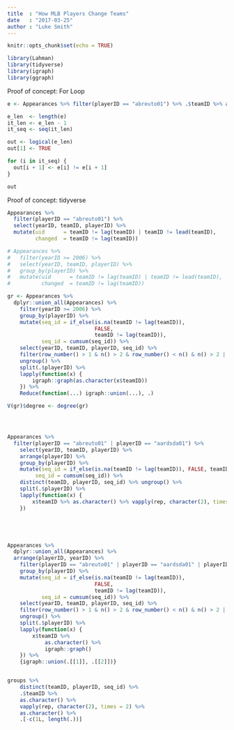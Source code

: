 ```yaml
---
title  : "How MLB Players Change Teams"
date   : "2017-03-25"
author : "Luke Smith"
---
```


```r
knitr::opts_chunk$set(echo = TRUE)

library(Lahman)
library(tidyverse)
library(igraph)
library(ggraph)
```

Proof of concept: For Loop

```r
e <- Appearances %>% filter(playerID == "abreuto01") %>% .$teamID %>% as.character()

e_len  <- length(e)
it_len <- e_len - 1
it_seq <- seq(it_len)

out <- logical(e_len)
out[1] <- TRUE

for (i in it_seq) {
  out[i + 1] <- e[i] != e[i + 1]
}

out
```

Proof of concept: tidyverse

```r
Appearances %>%
  filter(playerID == "abreuto01") %>%
  select(yearID, teamID, playerID) %>%
  mutate(uid      = teamID != lag(teamID) | teamID != lead(teamID),
         changed  = teamID != lag(teamID))

# Appearances %>%
#   filter(yearID >= 2006) %>%
#   select(yearID, teamID, playerID) %>%
#   group_by(playerID) %>%
#   mutate(uid      = teamID != lag(teamID) | teamID != lead(teamID),
#          changed  = teamID != lag(teamID))

gr <- Appearances %>%
  dplyr::union_all(Appearances) %>%
    filter(yearID >= 2006) %>%
    group_by(playerID) %>%
    mutate(seq_id = if_else(is.na(teamID != lag(teamID)),
                            FALSE,
                            teamID != lag(teamID)),
           seq_id = cumsum(seq_id)) %>%
    select(yearID, teamID, playerID, seq_id) %>%
    filter(row_number() > 1 & n() > 2 & row_number() < n() & n() > 2 | n() == 2) %>%
    ungroup() %>%
    split(.$playerID) %>%
    lapply(function(x) {
        igraph::graph(as.character(x$teamID))
    }) %>%
    Reduce(function(...) igraph::union(...), .)

V(gr)$degree <- degree(gr)




Appearances %>%
  filter(playerID == "abreuto01" | playerID == "aardsda01") %>%
    select(yearID, teamID, playerID) %>%
    arrange(playerID) %>%
    group_by(playerID) %>%
    mutate(seq_id = if_else(is.na(teamID != lag(teamID)), FALSE, teamID != lag(teamID)),
         seq_id = cumsum(seq_id)) %>%
    distinct(teamID, playerID, seq_id) %>% ungroup() %>%
    split(.$playerID) %>%
    lapply(function(x) {
        x$teamID %>% as.character() %>% vapply(rep, character(2), times = 2)
    })    





Appearances %>%
  dplyr::union_all(Appearances) %>%
  arrange(playerID, yearID) %>%
    filter(playerID == "abreuto01" | playerID == "aardsda01" | playerID == "abbotda01") %>%
    group_by(playerID) %>%
    mutate(seq_id = if_else(is.na(teamID != lag(teamID)),
                            FALSE,
                            teamID != lag(teamID)),
           seq_id = cumsum(seq_id)) %>%
    select(yearID, teamID, playerID, seq_id) %>%
    filter(row_number() > 1 & n() > 2 & row_number() < n() & n() > 2 | n() == 2) %>%
    ungroup() %>%
    split(.$playerID) %>%
    lapply(function(x) {
        x$teamID %>%
            as.character() %>%
            igraph::graph()
    }) %>%
    {igraph::union(.[[1]], .[[2]])}


groups %>%
    distinct(teamID, playerID, seq_id) %>%
    .$teamID %>%
    as.character() %>%
    vapply(rep, character(2), times = 2) %>%
    as.character() %>%
    .[-c(1L, length(.))]
```
